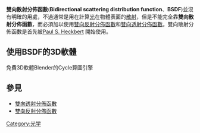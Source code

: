'''雙向散射分佈函數'''('''Bidirectional scattering distribution function'''、''' BSDF''')並沒有明確的用處，不過通常是用在計算[[光|光]]在物體表面的[[散射|散射]]，但是不能完全靠'''雙向散射分佈函數'''，而必須加以使用[[雙向反射分佈函數|雙向反射分佈函數]]和[[雙向透射分佈函數|雙向透射分佈函數]]。雙向散射分佈函數是首先被[[Paul_S._Heckbert|Paul S. Heckbert]] 開始使用。

==使用BSDF的3D軟體==
免費3D軟體Blender的Cycle算圖引擎

==參見==
*[[雙向透射分佈函數|雙向透射分佈函數]]
*[[雙向反射分佈函數|雙向反射分佈函數]]
{{物理小作品}}
[[Category:光学|Category:光学]]